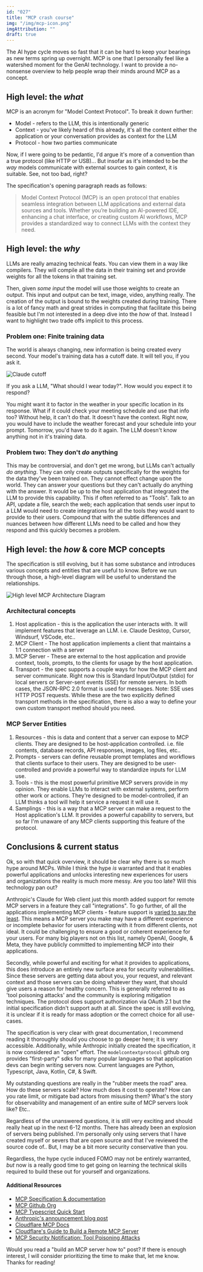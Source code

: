 ```yaml
---
id: "027"
title: "MCP crash course"
img: "/img/mcp-icon.png"
imgAttribution: ""
draft: true
---
```


The AI hype cycle moves so fast that it can be hard to keep your bearings as new terms spring up overnight. MCP is one that I personally feel like a watershed moment for the GenAI technology. I want to provide a no-nonsense overview to help people wrap their minds around MCP as a concept.

## High level: the _what_

MCP is an acronym for "Model Context Protocol". To break it down further:

- Model - refers to the LLM, this is intentionally generic
- Context - you've likely heard of this already, it's all the content either the application or your conversation provides as context for the LLM
- Protocol - how two parties communicate

Now, if I were going to be pedantic, I'd argue it's more of a convention than a true protocol (like HTTP or USB)... But insofar as it's intended to be _the way_ models communicate with external sources to gain context, it is suitable. See, not too bad, right?

The specification's opening paragraph reads as follows:

> Model Context Protocol (MCP) is an open protocol that enables seamless integration between LLM applications and external data sources and tools. Whether you’re building an AI-powered IDE, enhancing a chat interface, or creating custom AI workflows, MCP provides a standardized way to connect LLMs with the context they need.

## High level: the _why_

LLMs are really amazing technical feats. You can view them in a way like compilers. They will compile all the data in their training set and provide weights for all the tokens in that training set.

Then, given _some input_ the model will use those weights to create an output. This input and output can be text, image, video, anything really. The creation of the output is bound to the weights created during training. There is a lot of fancy math and great strides in computing that facilitate this being feasible but I'm not interested in a deep dive into the _how_ of that. Instead I want to highlight two trade offs implicit to this process.

### Problem one: Finite training data

The world is always changing, new information is being created every second. Your model's training data has a cutoff date. It will tell you, if you ask it.

<img
  className="full-bleed md:px-[10vw]"
  alt="Claude cutoff"
  src="/img/claude-cutoff.png"
/>

If you ask a LLM, "What should I wear today?". How would you expect it to respond?

You might want it to factor in the weather in your specific location in its response. What if it could check your meeting schedule and use that info too? Without help, it can't do that. It doesn't have the context. Right now, you would have to include the weather forecast and your schedule into your prompt. Tomorrow, you'd have to do it again. The LLM doesn't know anything not in it's training data.

### Problem two: They don't _do_ anything

This may be controversial, and don't get me wrong, but LLMs can't actually _do anything_. They can only create outputs specifically for the weights for the data they've been trained on. They cannot effect change upon the world. They can answer your questions but they can't actually do anything with the answer. It would be up to the host application that integrated the LLM to provide this capability. This if often referred to as "Tools". Talk to an API, update a file, search the web; each application that sends user input to a LLM would need to create integrations for all the tools they would want to provide to their users. Compound that with the subtle differences and nuances between how different LLMs need to be called and how they respond and this quickly becomes a problem.

## High level: the _how_ & core MCP concepts

The specification is still evolving, but it has some substance and introduces various concepts and entities that are useful to know. Before we run through those, a high-level diagram will be useful to understand the relationships.

<img
  className="full-bleed md:px-[10vw]"
  alt="High level MCP Architecture Diagram"
  src="/img/mcp-high-level-arch.png"
/>

### Architectural concepts

1. Host application - this is the application the user interacts with. It will implement features that leverage an LLM. i.e. Claude Desktop, Cursor, Windsurf, VSCode, etc..
2. MCP Client - The host application implements a client that maintains a 1:1 connection with a server
3. MCP Server - These are external to the host application and provide context, tools, prompts, to the clients for usage by the host application.
4. Transport - the spec supports a couple ways for how the MCP client and server communicate. Right now this is Standard Input/Output (stdio) for local servers or Server-sent events (SSE) for remote servers. In both cases, the JSON-RPC 2.0 format is used for messages. Note: SSE uses HTTP POST requests. While these are the two explicitly defined transport methods in the specification, there is also a way to define your own custom transport method should you need.

### MCP Server Entities

1. Resources - this is data and content that a server can expose to MCP clients. They are designed to be host-application controlled. i.e. file contents, database records, API responses, images, log files, etc..
2. Prompts - servers can define reusable prompt templates and workflows that clients surface to their users. They are designed to be user-controlled and provide a powerful way to standardize inputs for LLM use.
3. Tools - this is the most powerful primitive MCP servers provide in my opinion. They enable LLMs to interact with external systems, perform other work or actions. They're designed to be model-controlled, if an LLM thinks a tool will help it service a request it will use it.
4. Samplings - this is a way that a MCP server can make a request to the Host application's LLM. It provides a powerful capability to servers, but so far I'm unaware of any MCP clients supporting this feature of the protocol.

## Conclusions & current status

Ok, so with that quick overview, it should be clear why there is so much hype around MCPs. While I think the hype _is_ warranted and that it enables powerful applications and unlocks interesting new experiences for users and organizations the reality is much more messy. Are you too late? Will this technology pan out?

Anthropic's Claude for Web client just this month added support for remote MCP servers in a feature they call "integrations". To go further, of all the applications implementing MCP clients - feature support is [varied to say the least](https://modelcontextprotocol.io/clients#feature-support-matrix). This means a MCP server you make may have a different experience or incomplete behavior for users interacting with it from different clients, not ideal. It could be challenging to ensure a good or coherent experience for your users. For many big players not on this list, namely OpenAI, Google, & Meta, they have publicly committed to implementing MCP into their applications.

Secondly, while powerful and exciting for what it provides to applications, this does introduce an entirely new surface area for security vulnerabilities. Since these servers are getting data about you, your request, and relevant context and those servers can be doing whatever they want, that should give users a reason for healthy concern. This is generally referred to as 'tool poisoning attacks' and the community is exploring mitigation techniques. The protocol does support authorization via OAuth 2.1 but the initial specification didn't support auth at all. Since the spec is still evolving, it is unclear if it is ready for mass adoption or the correct choice for all use-cases.

The specification is very clear with great documentation, I recommend reading it thoroughly should you choose to go deeper here; it is very accessible. Additionally, while Anthropic initially created the specification, it is now considered an "open" effort. The `modelcontextprotocol` github org provides "first-party" sdks for many popular languages so that application devs can begin writing servers now. Current languages are Python, Typescript, Java, Kotlin, C#, & Swift.

My outstanding questions are really in the "rubber meets the road" area. How do these servers scale? How much does it cost to operate? How can you rate limit, or mitigate bad actors from misusing them? What's the story for observability and management of an entire suite of MCP servers look like? Etc..

Regardless of the unanswered questions, it is still very exciting and should really heat up in the next 6-12 months. There has already been an explosion of servers being published. I'm personally only using servers that I have created myself or severs that are open source and that I've reviewed the source code of.. But, I may be a bit more security conservative than you.

Regardless, the hype cycle induced FOMO may not be entirely warranted, _but_ now is a really good time to get going on learning the technical skills required to build these out for yourself and organizations.

#### Additional Resources

- [MCP Specification & documentation](https://modelcontextprotocol.io/introduction)
- [MCP Github Org](https://github.com/modelcontextprotocol)
- [MCP Typescript Quick Start](https://github.com/modelcontextprotocol/typescript-sdk?tab=readme-ov-file#quick-start)
- [Anthropic's announcement blog post](https://www.anthropic.com/news/model-context-protocol)
- [Cloudflare MCP Docs](https://developers.cloudflare.com/agents/model-context-protocol/)
- [Cloudflare's Guide to Build a Remote MCP Server](https://developers.cloudflare.com/agents/guides/remote-mcp-server/)
- [MCP Security Notification: Tool Poisoning Attacks](https://invariantlabs.ai/blog/mcp-security-notification-tool-poisoning-attacks)

Would you read a "build an MCP server how to" post? If there is enough interest, I will consider prioritizing the time to make that, let me know. Thanks for reading!
